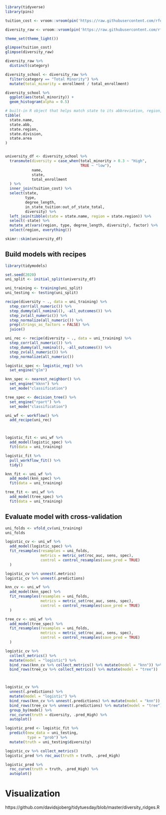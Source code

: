 
```r
library(tidyverse)
library(pins)

tuition_cost <- vroom::vroom(pin('https://raw.githubusercontent.com/rfordatascience/tidytuesday/master/data/2020/2020-03-10/tuition_cost.csv'))

diversity_raw <- vroom::vroom(pin('https://raw.githubusercontent.com/rfordatascience/tidytuesday/master/data/2020/2020-03-10/diversity_school.csv'))

theme_set(theme_light())
```

```r
glimpse(tuition_cost)
glimpse(diversity_raw)
```

```r
diversity_raw %>% 
  distinct(category)

diversity_school <- diversity_raw %>% 
  filter(category == "Total Minority") %>% 
  mutate(total_minority = enrollment / total_enrollment)
```


```r
diversity_school %>% 
  ggplot(aes(total_minority)) + 
  geom_histogram(alpha = 0.5)
```


```r
# built-in R object that helps match state to its abbreviation, region, division, area
tibble(
  state.name,
  state.abb,
  state.region,
  state.division,
  state.area
)


university_df <- diversity_school %>% 
  transmute(diversity = case_when(total_minority > 0.3 ~ "High",
                                  TRUE ~ "low"),
            name,
            state, 
            total_enrollment
  ) %>% 
  inner_join(tuition_cost) %>% 
  select(state, 
         type, 
         degree_length, 
         in_state_tuition:out_of_state_total, 
         diversity) %>% 
  left_join(tibble(state = state.name, region = state.region)) %>% 
  select(-state) %>% 
  mutate_at(vars(region, type, degree_length, diversity), factor) %>% 
  select(region, everything())

skimr::skim(university_df)
```

## Build models with recipes  

```r
library(tidymodels)

set.seed(2020)
uni_split <- initial_split(university_df)

uni_training <- training(uni_split)
uni_testing <- testing(uni_split)
```

```r
recipe(diversity ~ ., data = uni_training) %>% 
  step_corr(all_numeric()) %>% 
  step_dummy(all_nominal(), -all_outcomes()) %>% 
  step_zv(all_numeric()) %>% 
  step_normalize(all_numeric()) %>% 
  prep(strings_as_factors = FALSE) %>% 
  juice()

uni_rec <- recipe(diversity ~ ., data = uni_training) %>% 
  step_corr(all_numeric()) %>% 
  step_dummy(all_nominal(), -all_outcomes()) %>% 
  step_zv(all_numeric()) %>% 
  step_normalize(all_numeric())
```


```r
logistic_spec <- logistic_reg() %>% 
  set_engine("glm")

knn_spec <- nearest_neighbor() %>% 
  set_engine("kknn") %>% 
  set_mode("classification")

tree_spec <- decision_tree() %>% 
  set_engine("rpart") %>% 
  set_mode("classification")

uni_wf <- workflow() %>%
  add_recipe(uni_rec)



logistic_fit <- uni_wf %>%
  add_model(logistic_spec) %>% 
  fit(data = uni_training)

logistic_fit %>% 
  pull_workflow_fit() %>% 
  tidy()

knn_fit <- uni_wf %>% 
  add_model(knn_spec) %>% 
  fit(data = uni_training)

tree_fit <- uni_wf %>% 
  add_model(tree_spec) %>% 
  fit(data = uni_training)
```


## Evaluate model with cross-validation  

```r
uni_folds <- vfold_cv(uni_training)
uni_folds
```

```r
logistic_cv <- uni_wf %>%
  add_model(logistic_spec) %>% 
  fit_resamples(resamples = uni_folds,
                metrics = metric_set(roc_auc, sens, spec),
                control = control_resamples(save_pred = TRUE)
  )

logistic_cv %>% unnest(.metrics)
logistic_cv %>% unnest(.predictions)

knn_cv <- uni_wf %>%
  add_model(knn_spec) %>% 
  fit_resamples(resamples = uni_folds,
                metrics = metric_set(roc_auc, sens, spec),
                control = control_resamples(save_pred = TRUE)
  )

tree_cv <- uni_wf %>%
  add_model(tree_spec) %>% 
  fit_resamples(resamples = uni_folds,
                metrics = metric_set(roc_auc, sens, spec),
                control = control_resamples(save_pred = TRUE)
  )

logistic_cv %>% 
  collect_metrics() %>% 
  mutate(model = "logistic") %>%
  bind_rows(knn_cv %>% collect_metrics() %>% mutate(model = "knn")) %>% 
  bind_rows(tree_cv %>% collect_metrics() %>% mutate(model = "tree"))



logistic_cv %>% 
  unnest(.predictions) %>% 
  mutate(model = "logistic") %>%
  bind_rows(knn_cv %>% unnest(.predictions) %>% mutate(model = "knn")) %>% 
  bind_rows(tree_cv %>% unnest(.predictions) %>% mutate(model = "tree")) %>% 
  group_by(model) %>% 
  roc_curve(truth = diversity, .pred_High) %>% 
  autoplot()
```


```r
logistic_pred <- logistic_fit %>%
  predict(new_data = uni_testing,
          type = "prob") %>% 
  mutate(truth = uni_testing$diversity)

logistic_cv %>% collect_metrics()
logistic_pred %>% roc_auc(truth = truth, .pred_High)

logistic_pred %>% 
  roc_curve(truth = truth, .pred_High) %>% 
  autoplot()
```

# Visualization


https://github.com/davidsjoberg/tidytuesday/blob/master/diversity_ridges.R  


